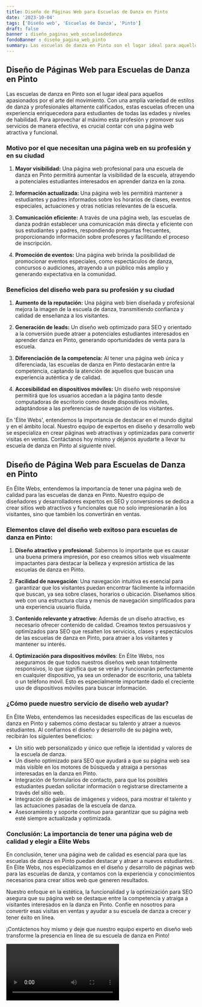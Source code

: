 ```yaml
---
title: Diseño de Páginas Web para Escuelas de Danza en Pinto
date: '2023-10-04'
tags: ['Diseño web', 'Escuelas de Danza', 'Pinto']
draft: false
banner : diseño_paginas_web_escuelasdedanza
fondoBanner : diseño_pagina_web_pinto
summary: Las escuelas de danza en Pinto son el lugar ideal para aquellos apasionados por el arte del movimiento. Con una amplia variedad de estilos de danza y profesionales altamente calificados, estas escuelas ofrecen una experiencia enriquecedora para estudiantes de todas las edades y niveles de habilidad. Para aprovechar al máximo esta profesión y promover sus servicios de manera efectiva, es crucial contar con una página web atractiva y funcional.
---
```


## Diseño de Páginas Web para Escuelas de Danza en Pinto

Las escuelas de danza en Pinto son el lugar ideal para aquellos apasionados por el arte del movimiento. Con una amplia variedad de estilos de danza y profesionales altamente calificados, estas escuelas ofrecen una experiencia enriquecedora para estudiantes de todas las edades y niveles de habilidad. Para aprovechar al máximo esta profesión y promover sus servicios de manera efectiva, es crucial contar con una página web atractiva y funcional.

### Motivo por el que necesitan una página web en su profesión y en su ciudad

1. **Mayor visibilidad:** Una página web profesional para una escuela de danza en Pinto permitirá aumentar la visibilidad de la escuela, atrayendo a potenciales estudiantes interesados en aprender danza en la zona. 

2. **Información actualizada:** Una página web les permitirá mantener a estudiantes y padres informados sobre los horarios de clases, eventos especiales, actuaciones y otras noticias relevantes de la escuela.

3. **Comunicación eficiente:** A través de una página web, las escuelas de danza podrán establecer una comunicación más directa y eficiente con sus estudiantes y padres, respondiendo preguntas frecuentes, proporcionando información sobre profesores y facilitando el proceso de inscripción.

4. **Promoción de eventos:** Una página web brinda la posibilidad de promocionar eventos especiales, como espectáculos de danza, concursos o audiciones, atrayendo a un público más amplio y generando expectativa en la comunidad.

### Beneficios del diseño web para su profesión y su ciudad

1. **Aumento de la reputación:** Una página web bien diseñada y profesional mejora la imagen de la escuela de danza, transmitiendo confianza y calidad de enseñanza a los visitantes.

2. **Generación de leads:** Un diseño web optimizado para SEO y orientado a la conversión puede atraer a potenciales estudiantes interesados en aprender danza en Pinto, generando oportunidades de venta para la escuela.

3. **Diferenciación de la competencia:** Al tener una página web única y diferenciada, las escuelas de danza en Pinto destacarán entre la competencia, captando la atención de aquellos que buscan una experiencia auténtica y de calidad.

4. **Accesibilidad en dispositivos móviles:** Un diseño web responsive permitirá que los usuarios accedan a la página tanto desde computadoras de escritorio como desde dispositivos móviles, adaptándose a las preferencias de navegación de los visitantes.

En 'Élite Webs', entendemos la importancia de destacar en el mundo digital y en el ámbito local. Nuestro equipo de expertos en diseño y desarrollo web se especializa en crear páginas web atractivas y optimizadas para convertir visitas en ventas. Contáctanos hoy mismo y déjanos ayudarte a llevar tu escuela de danza en Pinto al siguiente nivel.

<GifSeo />

<Cta />

## Diseño de Página Web para Escuelas de Danza en Pinto

En Élite Webs, entendemos la importancia de tener una página web de calidad para las escuelas de danza en Pinto. Nuestro equipo de diseñadores y desarrolladores expertos en SEO y conversiones se dedica a crear sitios web atractivos y funcionales que no solo impresionarán a los visitantes, sino que también los convertirán en ventas. 

### Elementos clave del diseño web exitoso para escuelas de danza en Pinto:

1. **Diseño atractivo y profesional**: Sabemos lo importante que es causar una buena primera impresión, por eso creamos sitios web visualmente impactantes para destacar la belleza y expresión artística de las escuelas de danza en Pinto.

2. **Facilidad de navegación**: Una navegación intuitiva es esencial para garantizar que los visitantes puedan encontrar fácilmente la información que buscan, ya sea sobre clases, horarios o ubicación. Diseñamos sitios web con una estructura clara y menús de navegación simplificados para una experiencia usuario fluida.

3. **Contenido relevante y atractivo**: Además de un diseño atractivo, es necesario ofrecer contenido de calidad. Creamos textos persuasivos y optimizados para SEO que resalten los servicios, clases y espectáculos de las escuelas de danza en Pinto, para atraer a los visitantes y mantener su interés.

4. **Optimización para dispositivos móviles**: En Élite Webs, nos aseguramos de que todos nuestros diseños web sean totalmente responsivos, lo que significa que se verán y funcionarán perfectamente en cualquier dispositivo, ya sea un ordenador de escritorio, una tableta o un teléfono móvil. Esto es especialmente importante dado el creciente uso de dispositivos móviles para buscar información.

### ¿Cómo puede nuestro servicio de diseño web ayudar?

En Élite Webs, entendemos las necesidades específicas de las escuelas de danza en Pinto y sabemos cómo destacar su talento y atraer a nuevos estudiantes. Al confiarnos el diseño y desarrollo de su página web, recibirán los siguientes beneficios:

- Un sitio web personalizado y único que refleje la identidad y valores de la escuela de danza.
- Un diseño optimizado para SEO que ayudará a que su página web sea más visible en los motores de búsqueda y atraiga a personas interesadas en la danza en Pinto.
- Integración de formularios de contacto, para que los posibles estudiantes puedan solicitar información o registrarse directamente a través del sitio web.
- Integración de galerías de imágenes y videos, para mostrar el talento y las actuaciones pasadas de la escuela de danza.
- Asesoramiento y soporte continuo para garantizar que su página web esté siempre actualizada y optimizada.

### Conclusión: La importancia de tener una página web de calidad y elegir a Élite Webs

En conclusión, tener una página web de calidad es esencial para que las escuelas de danza en Pinto puedan destacar y atraer a nuevos estudiantes. En Élite Webs, nos especializamos en el diseño y desarrollo de páginas web para las escuelas de danza, y contamos con la experiencia y conocimientos necesarios para crear sitios web que generen resultados.

Nuestro enfoque en la estética, la funcionalidad y la optimización para SEO asegura que su página web se destaque entre la competencia y atraiga a visitantes interesados en la danza en Pinto. Confíe en nosotros para convertir esas visitas en ventas y ayudar a su escuela de danza a crecer y tener éxito en línea.

¡Contáctenos hoy mismo y deje que nuestro equipo experto en diseño web transforme la presencia en línea de su escuela de danza en Pinto!

<Video />

<CtaBot job='Escuelas de Danza' city='Pinto'/>

<Gmaps query='Pinto+españa+maps' />